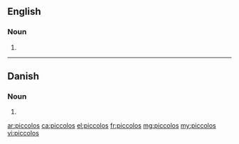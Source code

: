 {{also|Piccolos}}
==English==

===Noun===
{{head|en|noun plural form}}

# {{plural of|piccolo|lang=en}}

----

==Danish==

===Noun===
{{head|da|noun form|g=c}}

# {{genitive singular indefinite of|piccolo|lang=da}}

[[ar:piccolos]]
[[ca:piccolos]]
[[el:piccolos]]
[[fr:piccolos]]
[[mg:piccolos]]
[[my:piccolos]]
[[vi:piccolos]]